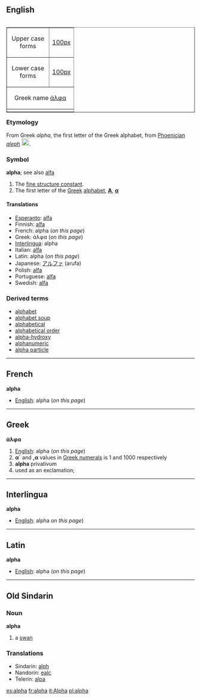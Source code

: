==English==
<table align="right"  border="1" cellpadding="0" cellspacing="0">
  <tr align="center">
    <td>&nbsp;Upper case&nbsp;<br>forms</td>
    <td>[[image:Greek_upper_alpha.png|100px]]</td>
    </tr>
  <tr align="center">
    <td>&nbsp;Lower case&nbsp;<br>forms</td>
    <td>[[image:Greek_lower_alpha.png|100px]]</td>
    </tr>
  <tr align="center">
    <td colspan="2">Greek name [[άλφα]]</td>
    </tr>
  <tr align="center">
    <td colspan="2">{{pedialite}}</td>
    </tr>
</table>

===Etymology===
From Greek ''alpha'', the first letter of the Greek alphabet, from [[Phoenician]] ''[[aleph]]'' [[Image:phoenician_aleph.png|20px|Aleph]].

===Symbol===
'''alpha'''; see also [[alfa]]
# The [[fine structure constant]].
# The first letter of the [[Greek]] [[alphabet]], '''[[Α]]''', '''[[α]]'''


====Translations====
*[[Esperanto]]: [[alfa]]
*Finnish: [[alfa]]
*French: alpha {{m}} (''on this page'')
*Greek: άλφα {{n}} (''on this page'')
*[[Interlingua]]: alpha
*Italian: [[alfa]] {{m}}
*Latin: alpha (''on this page'')
*Japanese: [[アルファ]] (arufa)
*Polish: [[alfa]] {{f}}
*Portuguese: [[alfa]] {{m}}
*Swedish: [[alfa]]

===Derived terms===
*[[alphabet]]
*[[alphabet soup]]
*[[alphabetical]]
*[[alphabetical order]]
*[[alpha-hydroxy]]
*[[alphanumeric]]
*[[alpha particle]]

----

==French==
'''alpha'''

*[[English]]: alpha (''on this page'')

----
==Greek==
'''άλφα'''

#[[English]]: alpha (''on this page'')
#'''α´''' and ''',α''' values in [[Greek numerals]] is 1 and 1000 respectively
#'''alpha''' privativum
#used as an exclamation;

----

==Interlingua==
'''alpha'''
*[[English]]: alpha ''on this page'')

----

==Latin==
'''alpha'''
*[[English]]: alpha (''on this page'')

----

==Old Sindarin==
===Noun===
'''alpha'''
#a [[swan]]
===Translations===
*Sindarin: [[alph]]
*Nandorin: [[ealc]]
*Telerin: [[alpa]]

[[es:alpha]]
[[fr:alpha]]
[[it:Alpha]]
[[pl:alpha]]